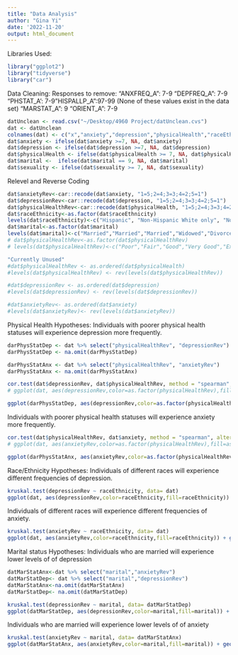 ```yaml
---
title: "Data Analysis"
author: "Gina Yi"
date: '2022-11-20'
output: html_document
---
```

Libraries Used:
```r
library("ggplot2")
library("tidyverse")
library("car")
```

Data Cleaning:
Responses to remove:
"ANXFREQ_A": 7-9
"DEPFREQ_A": 7-9
"PHSTAT_A': 7-9 
"HISPALLP_A":97-99 (None of these values exist in the data set)
"MARSTAT_A": 9
"ORIENT_A": 7-9
```r
datUnclean <- read.csv("~/Desktop/4960 Project/datUnclean.cvs")
dat <- datUnclean
colnames(dat) <- c("x","anxiety","depression","physicalHealth","raceEthnicity", "marital", "sexuality")
dat$anxiety <- ifelse(dat$anxiety >=7, NA, dat$anxiety)
dat$depression <- ifelse(dat$depression >=7, NA, dat$depression)
dat$physicalHealth <- ifelse(dat$physicalHealth >= 7, NA, dat$physicalHealth)
dat$marital <-  ifelse(dat$marital == 9, NA, dat$marital)
dat$sexuality <- ifelse(dat$sexuality >= 7, NA, dat$sexuality)
```

Relevel and Reverse Coding 
```r
dat$anxietyRev<-car::recode(dat$anxiety, "1=5;2=4;3=3;4=2;5=1")
dat$depressionRev<-car::recode(dat$depression, "1=5;2=4;3=3;4=2;5=1")
dat$physicalHealthRev<-car::recode(dat$physicalHealth, "1=5;2=4;3=3;4=2;5=1")
dat$raceEthnicity<-as.factor(dat$raceEthnicity)
levels(dat$raceEthnicity)<-c("Hispanic", "Non-Hispanic White only", "Non-Hispanic Black/African American only", "Non-Hispanic Asian only", "Non-Hispanic AIAN only","AIAN and any other group","Other single and multiple races")
dat$marital<-as.factor(dat$marital)
levels(dat$marital)<-c("Married","Married","Married","Widowed","Divorced","Separated","Never married","Living with partner")
# dat$physicalHealthRev<-as.factor(dat$physicalHealthRev)
# levels(dat$physicalHealthRev)<-c("Poor","Fair","Good","Very Good","Excellent")

```

```r
"Currently Unused"
#dat$physicalHealthRev <- as.ordered(dat$physicalHealth)
#levels(dat$physicalHealthRev) <- rev(levels(dat$physicalHealthRev))

#dat$depressionRev <- as.ordered(dat$depression)
#levels(dat$depressionRev) <- rev(levels(dat$depressionRev))

#dat$anxietyRev<- as.ordered(dat$anxiety)
#levels(dat$anxietyRev)<- rev(levels(dat$anxietyRev))

```


Physical Health Hypotheses:
Individuals with poorer physical health statuses will experience depression more frequently.
```r
darPhysStatDep <- dat %>% select("physicalHealthRev", "depressionRev")
darPhysStatDep <- na.omit(darPhysStatDep)

darPhysStatAnx <- dat %>% select("physicalHealthRev", "anxietyRev")
darPhysStatAnx <- na.omit(darPhysStatAnx)
```

```r
cor.test(dat$depressionRev, dat$physicalHealthRev, method = "spearman", alternative = "greater")
# ggplot(dat, aes(depressionRev,color=as.factor(physicalHealthRev),fill=as.factor(physicalHealthRev))) + geom_bar(alpha=.5,position = position_dodge()) + xlab("Depression Score") + ylab("Responses") + labs(color = "Physical Health", fill = "Physical Health")

ggplot(darPhysStatDep, aes(depressionRev,color=as.factor(physicalHealthRev),fill=as.factor(physicalHealthRev))) + geom_bar(alpha=.5,position = position_dodge()) + xlab("Depression Scores") + ylab("Responses") + labs(color = "Physical Health", fill = "Physical Health") + scale_fill_discrete(labels = c("Poor", "Fair", "Good", "Very Good", "Excellent")) + scale_color_discrete(labels = c("Poor", "Fair", "Good", "Very Good", "Excellent"))
```

Individuals with poorer physical health statuses will experience anxiety more frequently.
```r
cor.test(dat$physicalHealthRev, dat$anxiety, method = "spearman", alternative = "greater")
# ggplot(dat, aes(anxietyRev,color=as.factor(physicalHealthRev),fill=as.factor(physicalHealthRev))) + geom_bar(alpha=.5,position = position_dodge())

ggplot(darPhysStatAnx, aes(anxietyRev,color=as.factor(physicalHealthRev),fill=as.factor(physicalHealthRev))) + geom_bar(alpha=.5,position = position_dodge()) + xlab("Anxiety Scores") + ylab("Responses") + labs(color = "Physical Health", fill = "Physical Health") + scale_fill_discrete(labels = c("Poor", "Fair", "Good", "Very Good", "Excellent")) + scale_color_discrete(labels = c("Poor", "Fair", "Good", "Very Good", "Excellent"))
```


Race/Ethnicity Hypotheses:
Individuals of different races will experience different frequencies of depression.
```r
kruskal.test(depressionRev ~ raceEthnicity, data= dat)
ggplot(dat, aes(depressionRev,color=raceEthnicity,fill=raceEthnicity)) + geom_bar(alpha=.5, position = position_dodge())+ylab("Responses")+xlab("Depression Score")+ labs(color= "Racial/Ethnic Groups", fill="Racial/Ethnic Groups")
```

Individuals of different races will experience different frequencies of anxiety.
```r
kruskal.test(anxietyRev ~ raceEthnicity, data= dat)
ggplot(dat, aes(anxietyRev,color=raceEthnicity,fill=raceEthnicity)) + geom_bar(alpha=.5, position = position_dodge())+ylab("Responses")+xlab("Anxiety Score")+ labs(color= "Racial/Ethnic Groups", fill="Racial/Ethnic Groups")
```


Marital status Hypotheses:
Individuals who are married will experience lower levels of of depression
```r
datMarStatAnx<-dat %>% select("marital","anxietyRev")
datMarStatDep<- dat %>% select("marital","depressionRev")
datMarStatAnx<-na.omit(datMarStatAnx)
datMarStatDep<- na.omit(datMarStatDep)
```


```r
kruskal.test(depressionRev ~ marital, data= datMarStatDep)
ggplot(datMarStatDep, aes(depressionRev,color=marital,fill=marital)) + geom_bar(alpha=.5,position = position_dodge())+xlab("Depression Score")+ ylab("Responses")+labs(color="Marital Status",fill="Marital Status")
```


Individuals who are married will experience lower levels of of anxiety
```r
kruskal.test(anxietyRev ~ marital, data= datMarStatAnx)
ggplot(datMarStatAnx, aes(anxietyRev,color=marital,fill=marital)) + geom_bar(alpha=.5,position = position_dodge())+xlab("Anxiety Score")+ ylab("Responses")+labs(color="Marital Status",fill="Marital Status")
```

